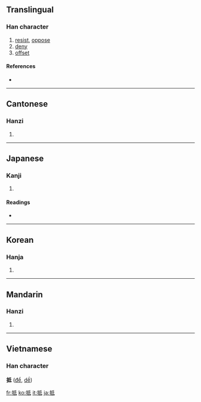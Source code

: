 {{see|扺}}
==Translingual==

===Han character===
{{Han char|rn=64|rad=手|as=05|sn=8|four=5204<sub>0</sub>|canj=手竹心一 (QHPM), 手竹女戈 (QHVI)|ids=⿰[[扌]][[氐]]}}

# [[resist]], [[oppose]]
# [[deny]]
# [[offset]]

====References====
* {{Han ref|kx=0423.120|dkj=11921|dj=0771.120|hdz=31855.080|uh=62B5|ud=25269|bh=A9E8|bd=43496}}

----

==Cantonese==

===Hanzi===
{{yue-hanzi|jyut=|y=dai2}}

# {{defn|Cantonese}}

----

==Japanese==

===Kanji===
{{ja-kanji|grade=c|rs=手05}}

# {{defn|Japanese}}

====Readings====
* {{ja-readings|on=[[てい]] (tei)|kun=[[あたる]] (ataru), [[あてる]] (ateru)}}

----

==Korean==

===Hanja===
{{ko-hanja|hangeul=[[저]], [[지]]|eumhun=|rv=jeo, ji|mr=chŏ, chi|y=ce, ci}}

# {{defn|Korean}}

----

==Mandarin==

===Hanzi===
{{cmn-hanzi|pin=[[dǐ]] ([[di3]]), [[mā]] ([[ma1]]), [[mò]] ([[mo4]])|wg=ti<sup>3</sup>, ma<sup>1</sup>, mo<sup>4</sup>}}

# {{defn|Mandarin}}

----

==Vietnamese==
===Han character===
'''抵''' ([[để]], [[dề]])

[[fr:抵]]
[[ko:抵]]
[[it:抵]]
[[ja:抵]]